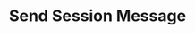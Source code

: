 ---
title: "Send Session Message"
description: "Send a message to a conversation session"
openapi: post /api/messaging/sessions/{sessionId}/messages
---